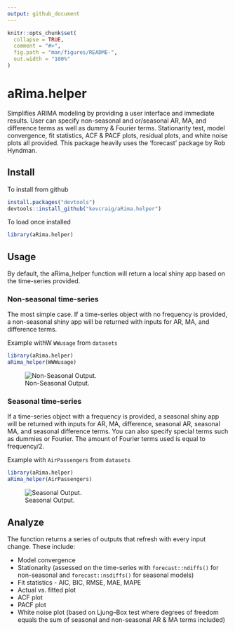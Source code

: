 ```yaml
---
output: github_document
---
```


<!-- README.md is generated from README.Rmd. Please edit that file -->

```r
knitr::opts_chunk$set(
  collapse = TRUE,
  comment = "#>",
  fig.path = "man/figures/README-",
  out.width = "100%"
)
```

# aRima.helper

<!-- badges: start -->
<!-- badges: end -->

Simplifies ARIMA modeling by providing a user interface and immediate results. User can specify non-seasonal and or/seasonal AR, MA, and difference terms as well as dummy & Fourier terms. 
Stationarity test, model convergence, fit statistics, ACF & PACF plots, residual plots, and white noise plots all provided. This package heavily uses the 'forecast' package by Rob Hyndman.

## Install
To install from github
```r
install.packages("devtools")
devtools::install_github("kevcraig/aRima.helper")
```

To load once installed
```r
library(aRima.helper)
```


## Usage
By default, the aRima_helper function will return a local shiny app based on the time-series provided.

### Non-seasonal time-series
The most simple case. If a time-series object with no frequency is provided, a non-seasonal shiny app will be returned with inputs for AR, MA, and difference terms.

Example withW `WWusage` from `datasets` 
```r
library(aRima.helper)
aRima_helper(WWWusage)
```
![Non-Seasonal Output.](Non-Seasonal.png)

### Seasonal time-series
If a time-series object with a frequency is provided, a seasonal shiny app will be returned with inputs for AR, MA, difference, seasonal AR, seasonal MA, and seasonal difference terms. You can also specify special terms such as dummies or Fourier. The amount of Fourier terms used is equal to frequency/2.

Example with `AirPassengers` from `datasets`
```r
library(aRima.helper)
aRima_helper(AirPassengers)
```
![Seasonal Output.](Seasonal.png)

## Analyze
The function returns a series of outputs that refresh with every input change. These include:

* Model convergence
* Stationarity (assessed on the time-series with `forecast::ndiffs()` for non-seasonal and `forecast::nsdiffs()` for seasonal models)
* Fit statistics - AIC, BIC, RMSE, MAE, MAPE
* Actual vs. fitted plot
* ACF plot 
* PACF plot
* White noise plot (based on Ljung–Box test where degrees of freedom equals the sum of seasonal and non-seasonal AR & MA terms included)
